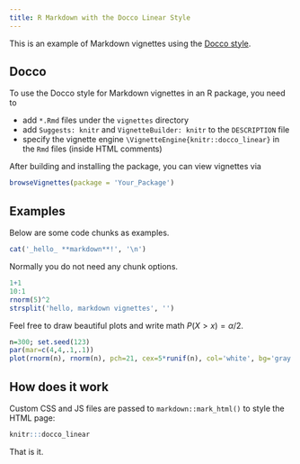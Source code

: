 ```yaml
---
title: R Markdown with the Docco Linear Style
---
```


<!--
%\VignetteEngine{knitr::docco_linear}
%\VignetteIndexEntry{R Markdown with the Docco Linear Style}
-->

This is an example of Markdown vignettes using the [Docco style](http://ashkenas.com/docco/).

## Docco

To use the Docco style for Markdown vignettes in an R package, you need to

- add `*.Rmd` files under the `vignettes` directory
- add `Suggests: knitr` and `VignetteBuilder: knitr` to the `DESCRIPTION` file
- specify the vignette engine `\VignetteEngine{knitr::docco_linear}` in the `Rmd` files (inside HTML comments)

After building and installing the package, you can view vignettes via

```r
browseVignettes(package = 'Your_Package')
```

## Examples

Below are some code chunks as examples.

```r
cat('_hello_ **markdown**!', '\n')
```

Normally you do not need any chunk options.

```r
1+1
10:1
rnorm(5)^2
strsplit('hello, markdown vignettes', '')
```

Feel free to draw beautiful plots and write math $P(X>x)=\alpha/2$.

```r
n=300; set.seed(123)
par(mar=c(4,4,.1,.1))
plot(rnorm(n), rnorm(n), pch=21, cex=5*runif(n), col='white', bg='gray')
```

## How does it work

Custom CSS and JS files are passed to `markdown::mark_html()` to style the HTML page:

```r
knitr:::docco_linear
```

That is it.
